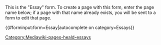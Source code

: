 <noinclude>
This is the "Essay" form.
To create a page with this form, enter the page name below;
if a page with that name already exists, you will be sent to a form to edit that page.

{{#forminput:form=Essay|autocomplete on category=Essays}}
[[Category:Mediawiki-pages-heald-essays]]
</noinclude><includeonly>
<div id="wikiPreview" style="display: none; padding-bottom: 25px; margin-bottom: 25px; border-bottom: 1px solid #AAAAAA;"></div>
{{{for template|Essay}}}
{{Essay field set}}
{{{end template}}}
</includeonly>
